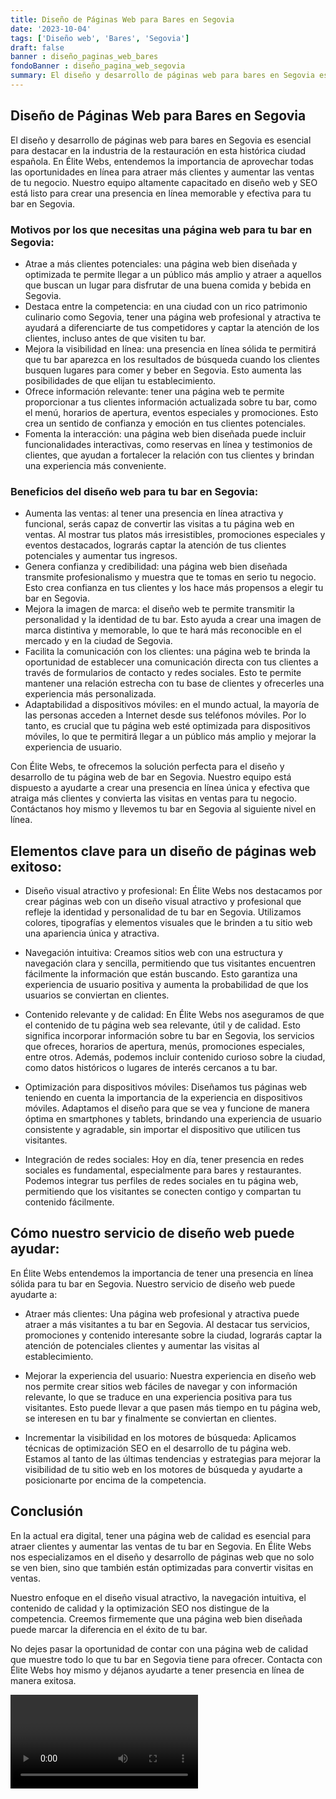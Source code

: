 ```yaml
---
title: Diseño de Páginas Web para Bares en Segovia
date: '2023-10-04'
tags: ['Diseño web', 'Bares', 'Segovia']
draft: false
banner : diseño_paginas_web_bares
fondoBanner : diseño_pagina_web_segovia
summary: El diseño y desarrollo de páginas web para bares en Segovia es esencial para destacar en la industria de la restauración en esta histórica ciudad española. En Élite Webs, entendemos la importancia de aprovechar todas las oportunidades en línea para atraer más clientes y aumentar las ventas de tu negocio. Nuestro equipo altamente capacitado en diseño web y SEO está listo para crear una presencia en línea memorable y efectiva para tu bar en Segovia.
---
```


## Diseño de Páginas Web para Bares en Segovia

El diseño y desarrollo de páginas web para bares en Segovia es esencial para destacar en la industria de la restauración en esta histórica ciudad española. En Élite Webs, entendemos la importancia de aprovechar todas las oportunidades en línea para atraer más clientes y aumentar las ventas de tu negocio. Nuestro equipo altamente capacitado en diseño web y SEO está listo para crear una presencia en línea memorable y efectiva para tu bar en Segovia.

### Motivos por los que necesitas una página web para tu bar en Segovia:
- Atrae a más clientes potenciales: una página web bien diseñada y optimizada te permite llegar a un público más amplio y atraer a aquellos que buscan un lugar para disfrutar de una buena comida y bebida en Segovia. 
- Destaca entre la competencia: en una ciudad con un rico patrimonio culinario como Segovia, tener una página web profesional y atractiva te ayudará a diferenciarte de tus competidores y captar la atención de los clientes, incluso antes de que visiten tu bar.
- Mejora la visibilidad en línea: una presencia en línea sólida te permitirá que tu bar aparezca en los resultados de búsqueda cuando los clientes busquen lugares para comer y beber en Segovia. Esto aumenta las posibilidades de que elijan tu establecimiento.
- Ofrece información relevante: tener una página web te permite proporcionar a tus clientes información actualizada sobre tu bar, como el menú, horarios de apertura, eventos especiales y promociones. Esto crea un sentido de confianza y emoción en tus clientes potenciales.
- Fomenta la interacción: una página web bien diseñada puede incluir funcionalidades interactivas, como reservas en línea y testimonios de clientes, que ayudan a fortalecer la relación con tus clientes y brindan una experiencia más conveniente.

### Beneficios del diseño web para tu bar en Segovia:
- Aumenta las ventas: al tener una presencia en línea atractiva y funcional, serás capaz de convertir las visitas a tu página web en ventas. Al mostrar tus platos más irresistibles, promociones especiales y eventos destacados, lograrás captar la atención de tus clientes potenciales y aumentar tus ingresos.
- Genera confianza y credibilidad: una página web bien diseñada transmite profesionalismo y muestra que te tomas en serio tu negocio. Esto crea confianza en tus clientes y los hace más propensos a elegir tu bar en Segovia.
- Mejora la imagen de marca: el diseño web te permite transmitir la personalidad y la identidad de tu bar. Esto ayuda a crear una imagen de marca distintiva y memorable, lo que te hará más reconocible en el mercado y en la ciudad de Segovia.
- Facilita la comunicación con los clientes: una página web te brinda la oportunidad de establecer una comunicación directa con tus clientes a través de formularios de contacto y redes sociales. Esto te permite mantener una relación estrecha con tu base de clientes y ofrecerles una experiencia más personalizada.
- Adaptabilidad a dispositivos móviles: en el mundo actual, la mayoría de las personas acceden a Internet desde sus teléfonos móviles. Por lo tanto, es crucial que tu página web esté optimizada para dispositivos móviles, lo que te permitirá llegar a un público más amplio y mejorar la experiencia de usuario.

Con Élite Webs, te ofrecemos la solución perfecta para el diseño y desarrollo de tu página web de bar en Segovia. Nuestro equipo está dispuesto a ayudarte a crear una presencia en línea única y efectiva que atraiga más clientes y convierta las visitas en ventas para tu negocio. Contáctanos hoy mismo y llevemos tu bar en Segovia al siguiente nivel en línea.

<GifSeo />

<Cta />

## Elementos clave para un diseño de páginas web exitoso:

- Diseño visual atractivo y profesional: En Élite Webs nos destacamos por crear páginas web con un diseño visual atractivo y profesional que refleje la identidad y personalidad de tu bar en Segovia. Utilizamos colores, tipografías y elementos visuales que le brinden a tu sitio web una apariencia única y atractiva.

- Navegación intuitiva: Creamos sitios web con una estructura y navegación clara y sencilla, permitiendo que tus visitantes encuentren fácilmente la información que están buscando. Esto garantiza una experiencia de usuario positiva y aumenta la probabilidad de que los usuarios se conviertan en clientes.

- Contenido relevante y de calidad: En Élite Webs nos aseguramos de que el contenido de tu página web sea relevante, útil y de calidad. Esto significa incorporar información sobre tu bar en Segovia, los servicios que ofreces, horarios de apertura, menús, promociones especiales, entre otros. Además, podemos incluir contenido curioso sobre la ciudad, como datos históricos o lugares de interés cercanos a tu bar.

- Optimización para dispositivos móviles: Diseñamos tus páginas web teniendo en cuenta la importancia de la experiencia en dispositivos móviles. Adaptamos el diseño para que se vea y funcione de manera óptima en smartphones y tablets, brindando una experiencia de usuario consistente y agradable, sin importar el dispositivo que utilicen tus visitantes.

- Integración de redes sociales: Hoy en día, tener presencia en redes sociales es fundamental, especialmente para bares y restaurantes. Podemos integrar tus perfiles de redes sociales en tu página web, permitiendo que los visitantes se conecten contigo y compartan tu contenido fácilmente.

## Cómo nuestro servicio de diseño web puede ayudar:

En Élite Webs entendemos la importancia de tener una presencia en línea sólida para tu bar en Segovia. Nuestro servicio de diseño web puede ayudarte a:

- Atraer más clientes: Una página web profesional y atractiva puede atraer a más visitantes a tu bar en Segovia. Al destacar tus servicios, promociones y contenido interesante sobre la ciudad, lograrás captar la atención de potenciales clientes y aumentar las visitas al establecimiento.

- Mejorar la experiencia del usuario: Nuestra experiencia en diseño web nos permite crear sitios web fáciles de navegar y con información relevante, lo que se traduce en una experiencia positiva para tus visitantes. Esto puede llevar a que pasen más tiempo en tu página web, se interesen en tu bar y finalmente se conviertan en clientes.

- Incrementar la visibilidad en los motores de búsqueda: Aplicamos técnicas de optimización SEO en el desarrollo de tu página web. Estamos al tanto de las últimas tendencias y estrategias para mejorar la visibilidad de tu sitio web en los motores de búsqueda y ayudarte a posicionarte por encima de la competencia.

## Conclusión

En la actual era digital, tener una página web de calidad es esencial para atraer clientes y aumentar las ventas de tu bar en Segovia. En Élite Webs nos especializamos en el diseño y desarrollo de páginas web que no solo se ven bien, sino que también están optimizadas para convertir visitas en ventas.

Nuestro enfoque en el diseño visual atractivo, la navegación intuitiva, el contenido de calidad y la optimización SEO nos distingue de la competencia. Creemos firmemente que una página web bien diseñada puede marcar la diferencia en el éxito de tu bar.

No dejes pasar la oportunidad de contar con una página web de calidad que muestre todo lo que tu bar en Segovia tiene para ofrecer. Contacta con Élite Webs hoy mismo y déjanos ayudarte a tener presencia en línea de manera exitosa.

<Video />

<CtaBot job='Bares' city='Segovia'/>

<Gmaps query='Segovia+españa+maps' />